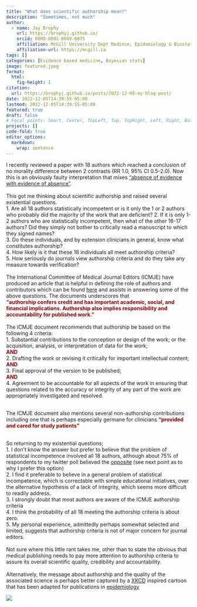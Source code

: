 ```yaml
---
title: "What does scientific authorship mean?"
description: "Sometimes, not much"
author:
  - name: Jay Brophy
    url: https://brophyj.github.io/
    orcid: 0000-0001-8049-6875
    affiliation: McGill University Dept Medince, Epidemiology & Biostatistics
    affiliation-url: https://mcgill.ca 
tags: []
categories: [Evidence based medicine, Bayesian stats]
image: featured.jpeg
format: 
  html:
    fig-height: 1
citation: 
  url: https://brophyj.github.io/posts/2022-12-05-my-blog-post/ 
date: 2022-12-05T14:39:55-05:00
lastmod: 2022-12-05T14:39:55-05:00
featured: true
draft: false
# Focal points: Smart, Center, TopLeft, Top, TopRight, Left, Right, BottomLeft, Bottom, BottomRight.
projects: []
code-fold: true
editor_options: 
  markdown: 
    wrap: sentence
---
```



I recently reviewed a paper with 18 authors which reached a conclusion of no morality difference between 2 contrasts (RR 1.0, 95% CI 0.5-2.0). Now this is an obviously faulty interpretation that mixes ["absence of evidence with evidence of absence"](https://www.bmj.com/content/311/7003/485).\
<br> This got me thinking about scientific authorship and raised several existential questions.\
1. Are all 18 authors statistically incompetent or is it only the 1 or 2 authors who probably did the majority of the work that are deficient? 2. If it is only 1-2 authors who are statistically incompetent, then what of the other 16-17 authors? Did they simply not bother to critically read a manuscript to which they signed names?\
3. Do these individuals, and by extension clinicians in general, know what constitutes authorship?\
4. How likely is it that these 18 individuals all meet authorship criteria?\
5. How seriously do journals view authorship criteria and do they take any measure towards verification?\
<br> The International Committee of Medical Journal Editors (ICMJE) have produced an article that is helpful in defining the role of authors and contributors which can be found [here](https://www.icmje.org/recommendations/browse/roles-and-responsibilities/defining-the-role-of-authors-and-contributors.html) and assists in answering some of the above questions. The documents underscores that \
[**"authorship confers credit and has important academic, social, and financial implications. Authorship also implies responsibility and accountability for published work."**]{style="color:darkred"}\
<br> The ICMJE document recommends that authorship be based on the following 4 criteria:\
1. Substantial contributions to the conception or design of the work; or the acquisition, analysis, or interpretation of data for the work;  
[**AND**]{style="color:darkred"}\
2. Drafting the work or revising it critically for important intellectual content;\
[**AND**]{style="color:darkred"}\
3. Final approval of the version to be published;\
[**AND**]{style="color:darkred"}\
4. Agreement to be accountable for all aspects of the work in ensuring that questions related to the accuracy or integrity of any part of the work are appropriately investigated and resolved.\
<br>

The ICMJE document also mentions several non-authorship contributions including one that is perhaps especially germane for clinicians [**"provided and cared for study patients"**]{style="color:darkred"}\
<br>

So returning to my existential questions;\
1. I don't know the answer but prefer to believe that the problem of statistical incompetence involved all 18 authors, although about 75% of respondents to my twitter poll believed the [opposite](https://twitter.com/brophyj/status/1599497771094282241) (see next point as to why I prefer this option)\
2. I find it preferable to believe in a general problem of statistical incompetence, which is correctable with simple educational initiatives, over the alternative hypothesis of a lack of integrity, which seems more difficult to readily address.\
3. I strongly doubt that most authors are aware of the ICMJE authorship criteria\
4. I think the probability of all 18 meeting the authorship criteria is about zero.\
5. My personal experience, admittedly perhaps somewhat selected and limited, suggests that authorship criteria is not of major concern for journal editors.\
<br> 
Not sure where this little rant takes me, other than to state the obvious that medical publishing needs to pay more attention to authorship criteria to assure its overall scientific quality, credibility and accountability.
<br>  
Alternatively, the message about authorship and the quality of the associated science is perhaps better captured by a [XKCD](https://twitter.com/xkcd/status/1387509188310491137) inspired cartoon that has been adapted for publications in [epidemiology](https://twitter.com/PWGTennant/status/1387734254960975881)

![](pic1.png)  
